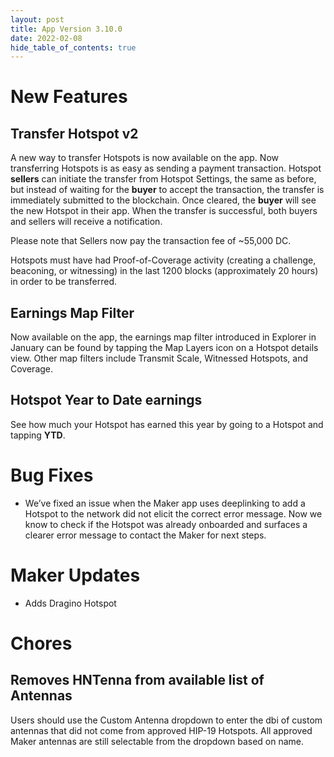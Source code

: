 ```yaml
---
layout: post
title: App Version 3.10.0
date: 2022-02-08
hide_table_of_contents: true
---
```


# New Features

## Transfer Hotspot v2

A new way to transfer Hotspots is now available on the app. Now transferring Hotspots is as easy as
sending a payment transaction. Hotspot **sellers** can initiate the transfer from Hotspot Settings,
the same as before, but instead of waiting for the **buyer** to accept the transaction, the transfer
is immediately submitted to the blockchain. Once cleared, the **buyer** will see the new Hotspot in
their app. When the transfer is successful, both buyers and sellers will receive a notification.

<!--truncate-->

Please note that Sellers now pay the transaction fee of ~55,000 DC.

Hotspots must have had Proof-of-Coverage activity (creating a challenge, beaconing, or witnessing)
in the last 1200 blocks (approximately 20 hours) in order to be transferred.

## Earnings Map Filter

Now available on the app, the earnings map filter introduced in Explorer in January can be found by
tapping the Map Layers icon on a Hotspot details view. Other map filters include Transmit Scale,
Witnessed Hotspots, and Coverage.

## Hotspot Year to Date earnings

See how much your Hotspot has earned this year by going to a Hotspot and tapping **YTD**.

# Bug Fixes

- We’ve fixed an issue when the Maker app uses deeplinking to add a Hotspot to the network did not
  elicit the correct error message. Now we know to check if the Hotspot was already onboarded and
  surfaces a clearer error message to contact the Maker for next steps.

# Maker Updates

- Adds Dragino Hotspot

# Chores

## Removes HNTenna from available list of Antennas

Users should use the Custom Antenna dropdown to enter the dbi of custom antennas that did not come
from approved HIP-19 Hotspots. All approved Maker antennas are still selectable from the dropdown
based on name.
